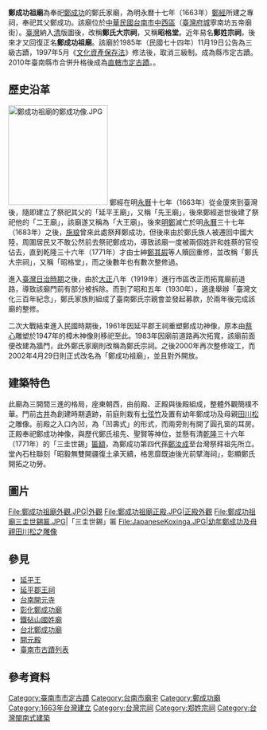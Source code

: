{{tw monument
|name=鄭成功祖廟
|formername=延平王廟
|image=2021年的鄭成功祖廟.jpg
|imagename=前殿入口
{{Infobox mapframe|tyep=shape|zoom=15|frame-width=280}}
|othername=鄭氏家廟
|formalname=
|level=直轄市定古蹟
|class=祠堂
|time=[[File:Flag_of_Ming_Cheng.svg|24px]] [[明|明]][[永曆|永曆]]十七年（1663年）
|location={{ROC}}[[臺南市|臺南市]]<br/>中西區忠義路二段36號
|open=每日09:00∼17:00
|cost=免費
|website=
|coordinates={{coord|22.992597|N|120.203054|E|type:landmark|display=it}}
|reg_url =https://nchdb.boch.gov.tw/assets/advanceSearch/monument/19851119000001
}}
'''鄭成功祖廟'''為奉祀[[鄭成功|鄭成功]]的鄭氏家廟，為明永曆十七年（1663年）[[鄭經|鄭經]]所建之專祠，奉祀其父鄭成功。該廟位於[[中華民國|中華民國]][[台南市|台南市]][[中西區_(臺灣)|中西區]]（[[臺灣府城|臺灣府城]]寧南坊五帝廟街）{{r|石}}。[[臺灣|臺灣]]納入[[清朝|清]]版圖後，改稱'''鄭氏大宗祠'''，又稱'''昭格堂'''{{r|遠}}。近年易名'''鄭姓宗祠'''，後來才又回復正名'''鄭成功祖廟'''。該廟於1985年（民國七十四年）11月19日公告為三級古蹟，1997年5月《[[文化資產保存法|文化資產保存法]]》修法後，取消三級制。成為縣市定古蹟。2010年臺南縣市合併升格後成為[[臺南市文化資產|直轄市定古蹟]]。{{r|文}}。

== 歷史沿革 ==
[[File:鄭成功祖廟的鄭成功像.JPG|200px]]
鄭經在明[[永曆_(南明)|永曆]]十七年（1663年）從金廈來到臺灣後，隨即建立了祭祀其父的「延平王廟」，又稱「先王廟」，後來鄭經逝世後建了祭祀他的「二王廟」，該廟遂又稱為「大王廟」{{r|石}}。後來[[明鄭|明鄭]]滅亡於明[[永曆_(南明)|永曆]]三十七年（1683年）之後，[[施琅|施琅]]曾來此處祭拜鄭成功{{r|王}}，但後來由於鄭氏族人被遷回中國大陸，周圍居民又不敢公然前去祭祀鄭成功，導致該廟一度被兩個姓許和姓蔡的官役佔去，直到乾隆三十六年（1771年）才由士紳[[鄭其嘏|鄭其嘏]]等人贖回重修，並改稱「鄭氏大宗祠」，又稱「昭格堂」，而之後數年也有數次整修過{{r|石}}。

進入[[臺灣日治時期|臺灣日治時期]]之後，由於[[大正|大正]]八年（1919年）進行市區改正而拓寬廟前道路，導致該廟門前有部分被拆除{{r|傅}}。而到了昭和五年（1930年），適逢舉辦「臺灣文化三百年紀念」，鄭氏家族則組成了臺南鄭氏宗親會並發起募款，於兩年後完成該廟的整修{{r|傅}}。

二次大戰結束進入民國時期後，1961年因延平郡王祠重塑鄭成功神像，原本由[[蔡心|蔡心]]雕塑於1947年的樟木神像則移祀至此{{r|傅}}。1983年因廟前道路再次拓寬，該廟前面便改建為牆門，此外鄭氏家廟則改稱為鄭氏宗祠{{r|傅}}。之後2000年再次整修竣工{{r|傅}}，而2002年4月29日則正式改名為「鄭成功祖廟」，並且對外開放。

== 建築特色 ==
此廟為三開間三進的格局{{r|石}}，座東朝西，由前殿、正殿與後殿組成，整體外觀簡樸不華{{r|傅}}。門前[[井|古井]]為創建時期遺跡，前庭則栽有[[七弦竹|七弦竹]]及置有幼年鄭成功及母親[[田川松|田川松]]之雕像。前殿之入口內凹，為「凹壽式」的形式，而兩旁則有開了圓孔窗的耳房{{r|傅}}。正殿奉祀鄭成功神像，與歷代鄭氏祖先、聖賢等神位，並懸有清[[乾隆|乾隆]]三十六年（1771年）的「三圭世錫」[[匾額|匾額]]{{r|傅}}，為鄭成功第四代孫[[鄭汝成_(鄭成功後代)|鄭汝成]]至台灣祭拜祖先所立。堂內石柱聯刻「昭毅無雙開疆復土承天續，格思靡既迪後光前擘海祠」，彰顯鄭氏開拓之功勞。

==圖片==
<gallery>
File:鄭成功祖廟外觀.JPG|外觀
File:鄭成功祖廟正殿.JPG|正殿外觀
File:鄭成功祖廟三圭世錫匾.JPG|「三圭世錫」匾
File:JapaneseKoxinga.JPG|幼年鄭成功及母親田川松之雕像
</gallery>


== 參見 ==
*[[延平王|延平王]]
*[[延平郡王祠|延平郡王祠]]
*[[台南開元寺|台南開元寺]]
*[[彰化鄭成功廟|彰化鄭成功廟]]
*[[鐵砧山國姓廟|鐵砧山國姓廟]]
*[[開臺聖王成功廟|台北鄭成功廟]]
*[[開元殿|開元殿]]
*[[臺南市古蹟列表|臺南市古蹟列表]]

== 參考資料 ==
{{commonscat|Koxinga Ancestral Shrine}}
{{reflist|refs=
<ref name="王">{{cite book|author=王浩一 |title=在廟口說書 |publisher=心靈工坊文化 |location=台北市 |isbn=978-986-6782-47-3 |date=2008年8月}}</ref>
<ref name="傅">{{cite book|author=[[傅朝卿|傅朝卿]] |title=台南市古蹟與歷史建築總覽 |publisher=台灣建築與文化資產出版社 |location=台南市 |isbn=957-30880-4-5 |pages=161頁 |date=2001年11月}}</ref>
<ref name="石">{{cite book|author=[[石萬壽|石萬壽]] |title=樂君甲子集 |publisher=臺南市政府文化局 |location= |isbn=957-01-6745-9 |pages=230頁 |date=2004年3月}}</ref>
<ref name="遠">{{cite book|author=遠流台灣館 |title=台南歷史深度旅遊 |date=2003-02-01 |publisher=遠流出版社 |location=台北市 |isbn=957-30880-4-5 |pages=123頁}}</ref>
<ref name="文">[https://nchdb.boch.gov.tw/assets/advanceSearch/monument/19851119000001 臺南鄭氏家廟] {{Wayback|url=https://nchdb.boch.gov.tw/assets/advanceSearch/monument/19851119000001 |date=20190502045235 }}.文化部文化資產局</ref>
}}

{{臺南市古蹟}}
{{台灣直轄市定古蹟}}

[[Category:臺南市市定古蹟|Category:臺南市市定古蹟]]
[[Category:台南市廟宇|Category:台南市廟宇]]
[[Category:鄭成功廟|Category:鄭成功廟]]
[[Category:1663年台灣建立|Category:1663年台灣建立]]
[[Category:台灣宗祠|Category:台灣宗祠]]
[[Category:郑姓宗祠|Category:郑姓宗祠]]
[[Category:台灣閩南式建築|Category:台灣閩南式建築]]